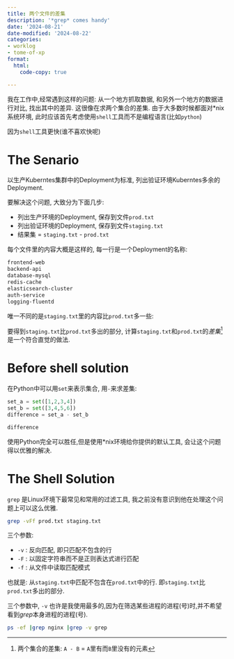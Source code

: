 ```yaml
---
title: 两个文件的差集
description: '*grep* comes handy'
date: '2024-08-21'
date-modified: '2024-08-22'
categories:
- worklog
- tome-of-xp
format:
  html:
    code-copy: true

---
```


我在工作中,经常遇到这样的问题: 从一个地方抓取数据, 和另外一个地方的数据进行对比, 找出其中的差异.
这很像在求两个集合的差集. 由于大多数时候都面对*nix系统环境, 此时应该首先考虑使用`shell`工具而不是编程语言(比如`python`)

因为`shell`工具更快(谁不喜欢快呢)


# The Senario
以生产Kuberntes集群中的Deployment为标准, 列出验证环境Kuberntes多余的Deployment.

要解决这个问题, 大致分为下面几步:

- 列出生产环境的Deployment, 保存到文件`prod.txt`
- 列出验证环境的Deployment, 保存到文件`staging.txt`
- 结果集 = `staging.txt` -  `prod.txt`

每个文件里的内容大概是这样的, 每一行是一个Deployment的名称:
```.txt
frontend-web
backend-api
database-mysql
redis-cache
elasticsearch-cluster
auth-service
logging-fluentd
```
 唯一不同的是`staging.txt`里的内容比`prod.txt`多一些:

要得到`staging.txt`比`prod.txt`多出的部分, 计算`staging.txt`和`prod.txt`的*差集*[^1]是一个符合直觉的做法.

[^1]: 两个集合的差集: `A - B` = `A`里有而`B`里没有的元素


# Before shell solution
在Python中可以用`set`来表示集合, 用`-`来求差集:

```python

set_a = set([1,2,3,4])
set_b = set([3,4,5,6])
difference = set_a - set_b

difference
```

使用Python完全可以胜任,但是使用*nix环境给你提供的默认工具, 会让这个问题得以优雅的解决.

# The Shell Solution

`grep` 是Linux环境下最常见和常用的过滤工具, 我之前没有意识到他在处理这个问题上可以这么优雅.
```bash
grep -vFf prod.txt staging.txt
````

三个参数:

- `-v` : 反向匹配, 即只匹配不包含的行
- `-F` : 以固定字符串而不是正则表达式进行匹配
- `-f` : 从文件中读取匹配模式

也就是: 从`staging.txt`中匹配不包含在`prod.txt`中的行. 即`staging.txt`比`prod.txt`多出的部分.

三个参数中, `-v` 也许是我使用最多的,因为在筛选某些进程的进程(号)时,并不希望看到*grep*本身进程的进程(号).
```bash
ps -ef |grep nginx |grep -v grep
````